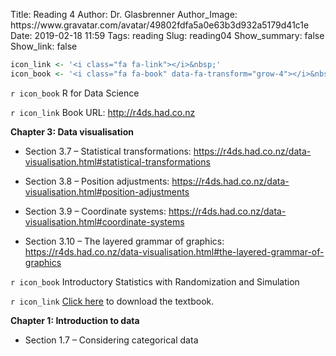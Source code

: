 Title: Reading 4
Author: Dr. Glasbrenner
Author_Image: https://www.gravatar.com/avatar/49802fdfa5a0e63b3d932a5179d41c1e
Date: 2019-02-18 11:59
Tags: reading
Slug: reading04
Show_summary: false
Show_link: false

```r
icon_link <- '<i class="fa fa-link"></i>&nbsp;'
icon_book <- '<i class="fa fa-book" data-fa-transform="grow-4"></i>&nbsp;'
```

`r icon_book` [R for Data Science]{.h3}

`r icon_link` Book URL: <http://r4ds.had.co.nz>

**Chapter 3: Data visualisation**

*   Section 3.7 -- Statistical transformations: <https://r4ds.had.co.nz/data-visualisation.html#statistical-transformations>

*   Section 3.8 -- Position adjustments: <https://r4ds.had.co.nz/data-visualisation.html#position-adjustments>

*   Section 3.9 -- Coordinate systems: <https://r4ds.had.co.nz/data-visualisation.html#coordinate-systems>

*   Section 3.10 -- The layered grammar of graphics: <https://r4ds.had.co.nz/data-visualisation.html#the-layered-grammar-of-graphics>

`r icon_book` [Introductory Statistics with Randomization and Simulation]{.h3}

`r icon_link` [Click here][isrs-book] to download the textbook.

**Chapter 1: Introduction to data**

*   Section 1.7 -- Considering categorical data

[isrs-book]: /doc/Diez_Barr_%C3%87etinkaya-Rundel_IntroductoryStatisticsWithRandomizationAndSimulation.pdf
